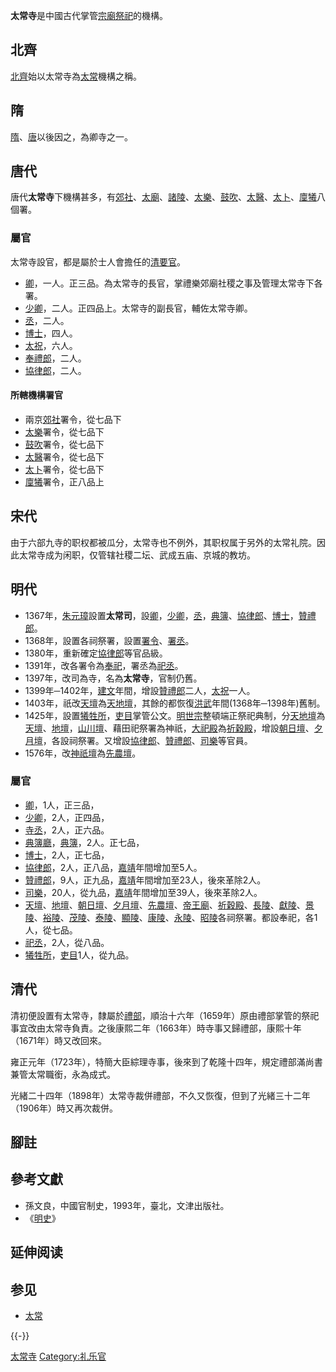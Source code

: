 '''太常寺'''是中國古代掌管[[宗廟|宗廟]][[祭祀|祭祀]]的機構。

==北齊==
[[北齊|北齊]]始以太常寺為[[太常|太常]]機構之稱。

==隋==
[[隋|隋]]、[[唐|唐]]以後因之，為卿寺之一。

==唐代==
唐代'''太常寺'''下機構甚多，有[[郊社|郊社]]、[[太廟|太廟]]、[[諸陵|諸陵]]、[[太樂|太樂]]、[[鼓吹|鼓吹]]、[[太醫|太醫]]、[[太卜|太卜]]、[[廩犧|廩犧]]八個署。

===屬官===
太常寺設官，都是屬於士人會擔任的[[清要官|清要官]]。
*[[卿|卿]]，一人。正三品。為太常寺的長官，掌禮樂郊廟社稷之事及管理太常寺下各署。
*[[少卿|少卿]]，二人。正四品上。太常寺的副長官，輔佐太常寺卿。
*[[丞|丞]]，二人。
*[[博士|博士]]，四人。
*[[太祝|太祝]]，六人。
*[[奉禮郎|奉禮郎]]，二人。
*[[協律郎|協律郎]]，二人。

==== 所轄機構署官 ====
*兩京[[郊社|郊社]]署令，從七品下
*[[太樂|太樂]]署令，從七品下
*[[鼓吹|鼓吹]]署令，從七品下
*[[太醫|太醫]]署令，從七品下
*[[太卜|太卜]]署令，從七品下
*[[廩犧|廩犧]]署令，正八品上

==宋代==
由于六部九寺的职权都被瓜分，太常寺也不例外，其职权属于另外的太常礼院。因此太常寺成为闲职，仅管辖社稷二坛、武成五庙、京城的教坊。

==明代==
*1367年，[[朱元璋|朱元璋]]設置'''太常司'''，設[[卿|卿]]，[[少卿|少卿]]，[[丞|丞]]，[[典簿|典簿]]、[[協律郎|協律郎]]、[[博士|博士]]，[[贊禮郎|贊禮郎]]。
*1368年，設置各祠祭署，設置[[署令|署令]]、[[署丞|署丞]]。
*1380年，重新確定[[協律郎|協律郎]]等官品級。
*1391年，改各署令為[[奉祀|奉祀]]，署丞為[[祀丞|祀丞]]。
*1397年，改司為寺，名為'''太常寺'''，官制仍舊。
*1399年─1402年，[[建文|建文]]年間，增設[[贊禮郎|贊禮郎]]二人，[[太祝|太祝]]一人。
*1403年，祇改[[天壇|天壇]]為[[天壇|天地壇]]，其餘的都恢復[[洪武|洪武]]年間(1368年─1398年)舊制。
*1425年，設置[[犧牲所|犧牲所]]，[[吏目|吏目]]掌管公文。[[明世宗|明世宗]]整頓端正祭祀典制，分[[天壇|天]][[地壇|地壇]]為[[天壇|天壇]]、[[地壇|地壇]]，[[山川壇|山川壇]]、藉田祀祭署為神祇，[[祈穀壇|大祀殿]]為[[祈穀壇|祈穀殿]]，增設[[日壇|朝日壇]]、[[月壇|夕月壇]]，各設祠祭署。又增設[[協律郎|協律郎]]、[[贊禮郎|贊禮郎]]、[[司樂|司樂]]等官員。
*1576年，改[[先農壇|神祇壇]]為[[先農壇|先農壇]]。

===屬官===
*[[卿|卿]]，1人，正三品，
*[[少卿|少卿]]，2人，正四品，
*[[寺丞|寺丞]]，2人，正六品。
*[[典簿廳|典簿廳]]，[[典簿|典簿]]，2人。正七品，
*[[博士|博士]]，2人，正七品，
*[[協律郎|協律郎]]，2人，正八品，[[嘉靖|嘉靖]]年間增加至5人。
*[[贊禮郎|贊禮郎]]，9人，正九品，[[嘉靖|嘉靖]]年間增加至23人，後來革除2人。
*[[司樂|司樂]]，20人，從九品，[[嘉靖|嘉靖]]年間增加至39人，後來革除2人。
*[[天壇|天壇]]、[[地壇|地壇]]、[[朝日壇|朝日壇]]、[[夕月壇|夕月壇]]、[[先農壇|先農壇]]、[[帝王廟|帝王廟]]、[[祈穀殿|祈穀殿]]、[[長陵|長陵]]、[[獻陵|獻陵]]、[[景陵|景陵]]、[[裕陵|裕陵]]、[[汉茂陵|茂陵]]、[[泰陵|泰陵]]、[[顯陵|顯陵]]、[[康陵|康陵]]、[[永陵|永陵]]、[[昭陵|昭陵]]各祠祭署。都設奉祀，各1人，從七品。
*[[祀丞|祀丞]]，2人，從八品。
*[[犧牲所|犧牲所]]，[[吏目|吏目]]1人，從九品。

==清代==
清初便設置有太常寺，隸屬於[[禮部|禮部]]，順治十六年（1659年）原由禮部掌管的祭祀事宜改由太常寺負責{{r|姜|page=859}}。之後康熙二年（1663年）時寺事又歸禮部，康熙十年（1671年）時又改回來{{r|姜|page=860}}。

雍正元年（1723年），特簡大臣綜理寺事，後來到了乾隆十四年，規定禮部滿尚書兼管太常職銜，永為成式{{r|姜|page=860}}。

光緒二十四年（1898年）太常寺裁併禮部，不久又恢復，但到了光緒三十二年（1906年）時又再次裁併{{r|姜|page=860}}。

== 腳註 ==
{{Reflist|refs=
<ref name="姜">{{cite book|author=姜文奎 |coauthors= |title=《中國歷代政制考》 |year=1987年 |publisher=國立編譯館 |location=臺北市 |pages=  }}</ref>}}

==參考文獻==
*孫文良，中國官制史，1993年，臺北，文津出版社。
*《[[明史|明史]]》

==延伸阅读==
{{Wikisource further reading}}

== 参见 ==
* [[太常|太常]]

{{-}}
{{九卿九寺}}
{{唐朝中央官制|nocat}}
{{明朝中央官制|nocat}}
{{清朝中央官制|nocat}}

[[Category:太常寺|]]
[[Category:礼乐官|Category:礼乐官]]